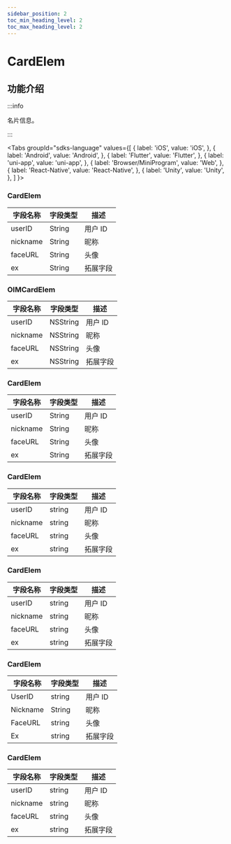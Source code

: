```yaml
---
sidebar_position: 2
toc_min_heading_level: 2
toc_max_heading_level: 2
---
```


# CardElem

## 功能介绍

:::info

名片信息。

:::

<Tabs
groupId="sdks-language"
values={[
{ label: 'iOS', value: 'iOS', },
{ label: 'Android', value: 'Android', },
{ label: 'Flutter', value: 'Flutter', },
{ label: 'uni-app', value: 'uni-app', },
{ label: 'Browser/MiniProgram', value: 'Web', },
{ label: 'React-Native', value: 'React-Native', },
{ label: 'Unity', value: 'Unity', },
]
}>

<TabItem value="Flutter">

### CardElem

| 字段名称 | 字段类型 | 描述     |
| -------- | -------- | -------- |
| userID   | String   | 用户 ID  |
| nickname | String   | 昵称     |
| faceURL  | String   | 头像 |
| ex       | String   | 拓展字段 |

</TabItem>

<TabItem value="iOS">

### OIMCardElem

| 字段名称 | 字段类型 | 描述     |
| -------- | -------- | -------- |
| userID   | NSString | 用户 ID  |
| nickname | NSString | 昵称     |
| faceURL  | NSString | 头像 |
| ex       | NSString | 拓展字段 |

</TabItem>

<TabItem value="Android">

### CardElem

| 字段名称 | 字段类型 | 描述     |
| -------- | -------- | -------- |
| userID   | String   | 用户 ID  |
| nickname | String   | 昵称     |
| faceURL  | String   | 头像 |
| ex       | String   | 拓展字段 |

</TabItem>

<TabItem value="Web">

### CardElem

| 字段名称 | 字段类型 | 描述     |
| -------- | -------- | -------- |
| userID   | string   | 用户 ID  |
| nickname | string   | 昵称     |
| faceURL  | string   | 头像 |
| ex       | string   | 拓展字段 |

</TabItem>

<TabItem value="uni-app">

### CardElem

| 字段名称 | 字段类型 | 描述     |
| -------- | -------- | -------- |
| userID   | string   | 用户 ID  |
| nickname | string   | 昵称     |
| faceURL  | string   | 头像 |
| ex       | string   | 拓展字段 |

</TabItem>

<TabItem value="React-Native">

### CardElem

| 字段名称 | 字段类型 | 描述     |
| -------- | -------- | -------- |
| UserID   | string   | 用户 ID  |
| Nickname | String   | 昵称     |
| FaceURL  | string   | 头像 |
| Ex       | string   | 拓展字段 |

</TabItem>

<TabItem value="Unity">

### CardElem

| 字段名称 | 字段类型 | 描述     |
| -------- | -------- | -------- |
| userID   | string   | 用户 ID  |
| nickname | string   | 昵称     |
| faceURL  | string   | 头像 |
| ex       | string   | 拓展字段 |

</TabItem>


</Tabs>
